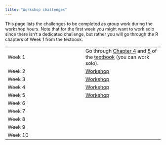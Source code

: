 ```yaml
---
title: "Workshop challenges"
---
```


This page lists the challenges to be completed as group work during the workshop hours. Note that for the first week you might want to work solo since there isn't a dedicated challenge, but rather you will go through the R chapters of Week 1 from the textbook.

|  |  |
|------------------------------------|------------------------------------|
| Week 1 | Go through [Chapter 4](https://stefanocoretta.github.io/qdal/ch-r-rstudio.html) and [5](https://stefanocoretta.github.io/qdal/ch-packages.html) of the [textbook](https://stefanocoretta.github.io/qdal/) (you can work solo). |
| Week 2 | [Workshop](workshops/week-02.qmd) |
| Week 3 | [Workshop](workshops/week-03.qmd) |
| Week 4 | [Workshop](workshops/week-04.qmd) |
| Week 5 | [Workshop](workshops/week-05.qmd) |
| Week 6 |  |
| Week 7 |  |
| Week 8 |  |
| Week 9 |  |
| Week 10 |  |
